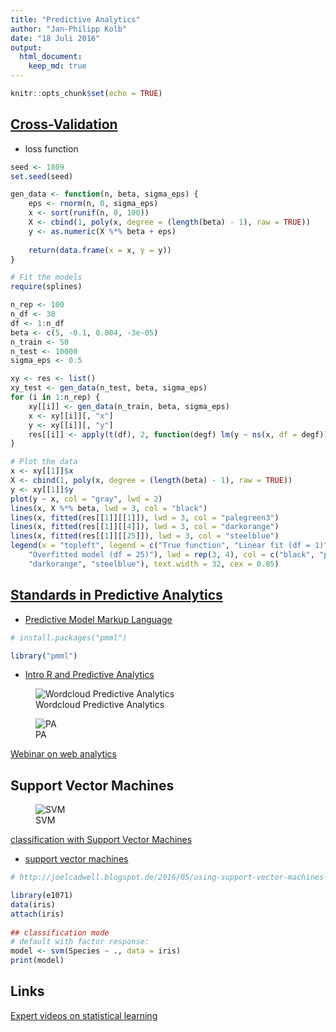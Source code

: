 ```yaml
---
title: "Predictive Analytics"
author: "Jan-Philipp Kolb"
date: "18 Juli 2016"
output:
  html_document:
    keep_md: true
---
```


```r
knitr::opts_chunk$set(echo = TRUE)
```

## [Cross-Validation](http://www.r-bloggers.com/cross-validation-for-predictive-analytics-using-r/)

- loss function

```r
seed <- 1809
set.seed(seed)

gen_data <- function(n, beta, sigma_eps) {
    eps <- rnorm(n, 0, sigma_eps)
    x <- sort(runif(n, 0, 100))
    X <- cbind(1, poly(x, degree = (length(beta) - 1), raw = TRUE))
    y <- as.numeric(X %*% beta + eps)
    
    return(data.frame(x = x, y = y))
}

# Fit the models
require(splines)

n_rep <- 100
n_df <- 30
df <- 1:n_df
beta <- c(5, -0.1, 0.004, -3e-05)
n_train <- 50
n_test <- 10000
sigma_eps <- 0.5

xy <- res <- list()
xy_test <- gen_data(n_test, beta, sigma_eps)
for (i in 1:n_rep) {
    xy[[i]] <- gen_data(n_train, beta, sigma_eps)
    x <- xy[[i]][, "x"]
    y <- xy[[i]][, "y"]
    res[[i]] <- apply(t(df), 2, function(degf) lm(y ~ ns(x, df = degf)))
}
```



```r
# Plot the data
x <- xy[[1]]$x
X <- cbind(1, poly(x, degree = (length(beta) - 1), raw = TRUE))
y <- xy[[1]]$y
plot(y ~ x, col = "gray", lwd = 2)
lines(x, X %*% beta, lwd = 3, col = "black")
lines(x, fitted(res[[1]][[1]]), lwd = 3, col = "palegreen3")
lines(x, fitted(res[[1]][[4]]), lwd = 3, col = "darkorange")
lines(x, fitted(res[[1]][[25]]), lwd = 3, col = "steelblue")
legend(x = "topleft", legend = c("True function", "Linear fit (df = 1)", "Best model (df = 4)", 
    "Overfitted model (df = 25)"), lwd = rep(3, 4), col = c("black", "palegreen3", 
    "darkorange", "steelblue"), text.width = 32, cex = 0.85)
```

## [Standards in Predictive Analytics](http://zementis.com/knowledge-base/standards-in-predictive-analytics/) 

- [Predictive Model Markup Language](https://de.wikipedia.org/wiki/Predictive_Model_Markup_Language)

```r
# install.packages("pmml")

library("pmml")
```


- [Intro R and Predictive Analytics](http://www.r-bloggers.com/introductions-to-r-and-predictive-analytics/)


![Wordcloud Predictive Analytics](http://s3.amazonaws.com/media.eremedia.com/uploads/2015/10/19165820/shutterstock_218879485-700x467.jpg)


![PA](http://cdn.edureka.co/blog/wp-content/uploads/2015/09/Advantages-of-Predictive-Analytics.png)


[Webinar on web analytics](http://www.tatvic.com/perform-predictive-analysis-on-your-web-analytics-tool/)

## Support Vector Machines

![SVM](https://www.dtreg.com/uploaded/pageimg/SvmFlow.jpg)

[classification with Support Vector Machines](http://lectures.molgen.mpg.de/statistik03/docs/Kapitel_16.pdf)

- [support vector machines](http://www.svms.org/tutorials/Berwick2003.pdf)

```r
# http://joelcadwell.blogspot.de/2016/05/using-support-vector-machines-as-flower.html

library(e1071)
data(iris)
attach(iris)
 
## classification mode
# default with factor response:
model <- svm(Species ~ ., data = iris)
print(model)
```

## Links

[Expert videos on statistical learning](http://www.r-bloggers.com/in-depth-introduction-to-machine-learning-in-15-hours-of-expert-videos/)